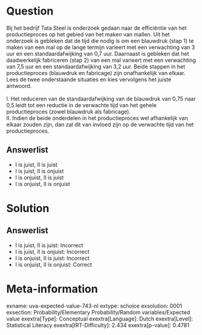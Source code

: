 Question
========

Bij het bedrijf Tata Steel is onderzoek gedaan naar de efficiëntie van
het productieproces op het gebied van het maken van mallen. Uit het
onderzoek is gebleken dat de tijd die nodig is om een blauwdruk (stap 1)
te maken van een mal op de lange termijn varieert met een verwachting
van 3 uur en een standaardafwijking van 0,7 uur. Daarnaast is gebleken
dat het daadwerkelijk fabriceren (stap 2) van een mal varieert met een
verwachting van 7,5 uur en een standaardafwijking van 3,2 uur. Beide
stappen in het productieproces (blauwdruk en fabricage) zijn
onafhankelijk van elkaar. Lees de twee onderstaande situaties en kies
vervolgens het juiste antwoord.\
\
I. Het reduceren van de standaardafwijking van de blauwdruk van 0,75
naar 0,5 leidt tot een reductie in de verwachte tijd van het gehele
productieproces (zowel blauwdruk als fabricage).\
II. Indien de beide onderdelen in het productieproces wel afhankelijk
van elkaar zouden zijn, dan zal dit van invloed zijn op de verwachte
tijd van het productieproces.

Answerlist
----------

* I is juist, II is juist
* I is juist, II is onjuist
* I is onjuist, II is juist
* I is onjuist, II is onjuist

Solution
========

Answerlist
----------

* I is juist, II is juist: Incorrect
* I is juist, II is onjuist: Incorrect
* I is onjuist, II is juist: Incorrect
* I is onjuist, II is onjuist: Correct

Meta-information
================
exname: uva-expected-value-743-nl
extype: schoice
exsolution: 0001
exsection: Probability/Elementary Probability/Random variables/Expected value
exextra[Type]: Conceptual
exextra[Language]: Dutch
exextra[Level]: Statistical Literacy
exextra[IRT-Difficulty]: 2.434
exextra[p-value]: 0.4781
